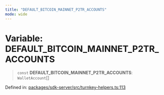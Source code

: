```yaml
---
title: "DEFAULT_BITCOIN_MAINNET_P2TR_ACCOUNTS"
mode: wide
---
```

  
# Variable: DEFAULT\_BITCOIN\_MAINNET\_P2TR\_ACCOUNTS

> `const` **DEFAULT\_BITCOIN\_MAINNET\_P2TR\_ACCOUNTS**: `WalletAccount`[]

Defined in: [packages/sdk-server/src/turnkey-helpers.ts:113](https://github.com/tkhq/sdk/blob/main/packages/sdk-server/src/turnkey-helpers.ts#L113)
